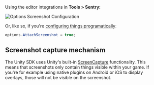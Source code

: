 Using the editor integrations in **Tools > Sentry**:

![Options Screenshot Configuration](attach-screenshot-unity-editor.png)

Or, like so, if you're [configuring things programatically](/platforms/unity/configuration/options/):

```csharp {tabTitle:ScriptableOptionsConfiguration}
options.AttachScreenshot = true;
```

## Screenshot capture mechanism

The Unity SDK uses Unity's built-in [ScreenCapture](https://docs.unity3d.com/ScriptReference/ScreenCapture.html) functionality. This means that screenshots only contain things visible within your game. If you're for example using native plugins on Android or iOS to display overlays, those will not be visible on the screenshot.
